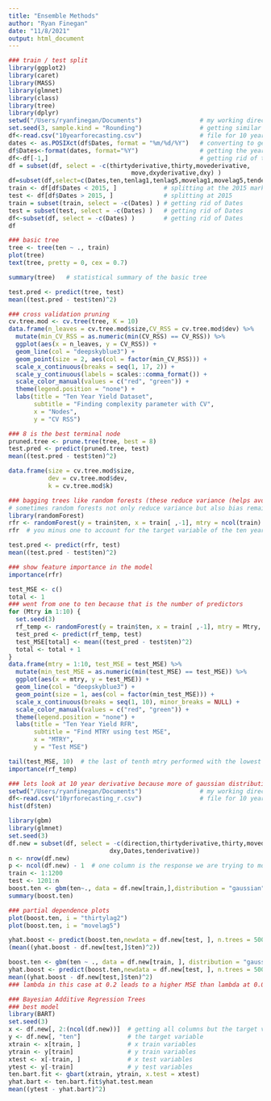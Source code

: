 ```yaml
---
title: "Ensemble Methods"
author: "Ryan Finegan"
date: "11/8/2021"
output: html_document
---
```


```r
### train / test split 
library(ggplot2)
library(caret)
library(MASS)
library(glmnet)
library(class)
library(tree)
library(dplyr)
setwd("/Users/ryanfinegan/Documents")                # my working directory
set.seed(3, sample.kind = "Rounding")                # getting similar results
df<-read.csv("10yearforecasting.csv")                # file for 10 year prediction
dates <- as.POSIXct(df$Dates, format = "%m/%d/%Y")   # converting to get just the year
df$Dates<-format(dates, format="%Y")                 # getting the year in dates
df<-df[-1,]                                          # getting rid of the first row because zeros
df = subset(df, select = -c(thirtyderivative,thirty,movederivative,
                                  move,dxyderivative,dxy) ) 
df=subset(df,select=c(Dates,ten,tenlag1,tenlag5,movelag1,movelag5,tenderivativelag1,tenderivativelag5,movederivativelag1,movederivativelag5,thirtyderivativelag1,thirtyderivativelag5))
train <- df[df$Dates < 2015, ]             # splitting at the 2015 mark
test <- df[df$Dates > 2015, ]              # splitting at 2015
train = subset(train, select = -c(Dates) ) # getting rid of Dates
test = subset(test, select = -c(Dates) )   # getting rid of Dates
df<-subset(df, select = -c(Dates) )        # getting rid of Dates
df
```

```r
### basic tree
tree <- tree(ten ~ ., train)
plot(tree)
text(tree, pretty = 0, cex = 0.7)
```

```r
summary(tree)   # statistical summary of the basic tree
```

```r
test.pred <- predict(tree, test)
mean((test.pred - test$ten)^2)
```

```r
### cross validation pruning
cv.tree.mod <- cv.tree(tree, K = 10)
data.frame(n_leaves = cv.tree.mod$size,CV_RSS = cv.tree.mod$dev) %>%
  mutate(min_CV_RSS = as.numeric(min(CV_RSS) == CV_RSS)) %>%
  ggplot(aes(x = n_leaves, y = CV_RSS)) +
  geom_line(col = "deepskyblue3") +
  geom_point(size = 2, aes(col = factor(min_CV_RSS))) +
  scale_x_continuous(breaks = seq(1, 17, 2)) +
  scale_y_continuous(labels = scales::comma_format()) +
  scale_color_manual(values = c("red", "green")) +
  theme(legend.position = "none") +
  labs(title = "Ten Year Yield Dataset",
       subtitle = "Finding complexity parameter with CV",
       x = "Nodes",
       y = "CV RSS")
```

```r
### 8 is the best terminal node
pruned.tree <- prune.tree(tree, best = 8)
test.pred <- predict(pruned.tree, test)
mean((test.pred - test$ten)^2)
```

```r
data.frame(size = cv.tree.mod$size, 
           dev = cv.tree.mod$dev, 
           k = cv.tree.mod$k)
```

```r
### bagging trees like random forests (these reduce variance (helps avoid over fitting))
# sometimes random forests not only reduce variance but also bias remains unchanged
library(randomForest)
rfr <- randomForest(y = train$ten, x = train[ ,-1], mtry = ncol(train) - 1, importance = T) 
rfr  # you minus one to account for the target variable of the ten year yield 
```

```r
test.pred <- predict(rfr, test)
mean((test.pred - test$ten)^2)
```

```r
### show feature importance in the model
importance(rfr)
```

```r
test_MSE <- c()
total <- 1
### went from one to ten because that is the number of predictors
for (Mtry in 1:10) {
  set.seed(3)
  rf_temp <- randomForest(y = train$ten, x = train[ ,-1], mtry = Mtry, importance = T)
  test_pred <- predict(rf_temp, test)
  test_MSE[total] <- mean((test_pred - test$ten)^2)
  total <- total + 1
}
data.frame(mtry = 1:10, test_MSE = test_MSE) %>%
  mutate(min_test_MSE = as.numeric(min(test_MSE) == test_MSE)) %>%
  ggplot(aes(x = mtry, y = test_MSE)) +
  geom_line(col = "deepskyblue3") +
  geom_point(size = 1, aes(col = factor(min_test_MSE))) +
  scale_x_continuous(breaks = seq(1, 10), minor_breaks = NULL) +
  scale_color_manual(values = c("red", "green")) +
  theme(legend.position = "none") +
  labs(title = "Ten Year Yield RFR",
       subtitle = "Find MTRY using test MSE",
       x = "MTRY",
       y = "Test MSE")
```

```r
tail(test_MSE, 10)  # the last of tenth mtry performed with the lowest MSE on the test data set
importance(rf_temp)
```

```r
### lets look at 10 year derivative because more of gaussian distribution
setwd("/Users/ryanfinegan/Documents")                # my working directory
df<-read.csv("10yrforecasting_r.csv")                # file for 10 year prediction
hist(df$ten)
```
```r
library(gbm)
library(glmnet)
set.seed(3)
df.new = subset(df, select = -c(direction,thirtyderivative,thirty,movederivative,move,dxyderivative,
                            dxy,Dates,tenderivative))
n <- nrow(df.new)
p <- ncol(df.new) - 1  # one column is the response we are trying to model i.e. 'tenderivative' 
train <- 1:1200
test <- 1201:n
boost.ten <- gbm(ten~., data = df.new[train,],distribution = "gaussian", n.trees = 5000, interaction.depth = 4)
summary(boost.ten)
```


```r
### partial dependence plots
plot(boost.ten, i = "thirtylag2")
plot(boost.ten, i = "movelag5")
```
```r
yhat.boost <- predict(boost.ten,newdata = df.new[test, ], n.trees = 5000)
(mean((yhat.boost - df.new[test,]$ten)^2))
```
```r
boost.ten <- gbm(ten ~ ., data = df.new[train, ], distribution = "gaussian", n.trees = 5000, interaction.depth = 4, shrinkage = 0.2, verbose = F)
yhat.boost <- predict(boost.ten,newdata = df.new[test, ], n.trees = 5000)
mean((yhat.boost - df.new[test,]$ten)^2)
### lambda in this case at 0.2 leads to a higher MSE than lambda at 0.001
```


```r
### Bayesian Additive Regression Trees
### best model
library(BART)
set.seed(3)
x <- df.new[, 2:(ncol(df.new))]  # getting all columns but the target variable
y <- df.new[, "ten"]             # the target variable
xtrain <- x[train, ]             # x train variables
ytrain <- y[train]               # y train variables
xtest <- x[-train, ]             # x test variables 
ytest <- y[-train]               # y test variables 
ten.bart.fit <- gbart(xtrain, ytrain, x.test = xtest)
yhat.bart <- ten.bart.fit$yhat.test.mean
mean((ytest - yhat.bart)^2)
```

